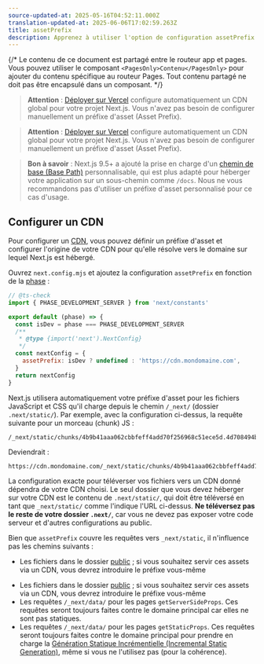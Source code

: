 ```yaml
---
source-updated-at: 2025-05-16T04:52:11.000Z
translation-updated-at: 2025-06-06T17:02:59.263Z
title: assetPrefix
description: Apprenez à utiliser l'option de configuration assetPrefix pour configurer votre CDN.
---
```


{/* Le contenu de ce document est partagé entre le routeur app et pages. Vous pouvez utiliser le composant `<PagesOnly>Contenu</PagesOnly>` pour ajouter du contenu spécifique au routeur Pages. Tout contenu partagé ne doit pas être encapsulé dans un composant. */}

<AppOnly>

> **Attention** : [Déployer sur Vercel](/docs/app/building-your-application/deploying) configure automatiquement un CDN global pour votre projet Next.js.
> Vous n'avez pas besoin de configurer manuellement un préfixe d'asset (Asset Prefix).

</AppOnly>

<PagesOnly>

> **Attention** : [Déployer sur Vercel](/docs/pages/building-your-application/deploying) configure automatiquement un CDN global pour votre projet Next.js.
> Vous n'avez pas besoin de configurer manuellement un préfixe d'asset (Asset Prefix).

</PagesOnly>

> **Bon à savoir** : Next.js 9.5+ a ajouté la prise en charge d'un [chemin de base (Base Path)](/docs/app/api-reference/next-config-js/basePath) personnalisable, qui est plus adapté pour héberger votre application sur un sous-chemin comme `/docs`.
> Nous ne vous recommandons pas d'utiliser un préfixe d'asset personnalisé pour ce cas d'usage.

## Configurer un CDN

Pour configurer un [CDN](https://fr.wikipedia.org/wiki/R%C3%A9seau_de_diffusion_de_contenu), vous pouvez définir un préfixe d'asset et configurer l'origine de votre CDN pour qu'elle résolve vers le domaine sur lequel Next.js est hébergé.

Ouvrez `next.config.mjs` et ajoutez la configuration `assetPrefix` en fonction de la [phase](/docs/app/api-reference/next-config-js#async-configuration) :

```js filename="next.config.mjs"
// @ts-check
import { PHASE_DEVELOPMENT_SERVER } from 'next/constants'

export default (phase) => {
  const isDev = phase === PHASE_DEVELOPMENT_SERVER
  /**
   * @type {import('next').NextConfig}
   */
  const nextConfig = {
    assetPrefix: isDev ? undefined : 'https://cdn.mondomaine.com',
  }
  return nextConfig
}
```

Next.js utilisera automatiquement votre préfixe d'asset pour les fichiers JavaScript et CSS qu'il charge depuis le chemin `/_next/` (dossier `.next/static/`). Par exemple, avec la configuration ci-dessus, la requête suivante pour un morceau (chunk) JS :

```
/_next/static/chunks/4b9b41aaa062cbbfeff4add70f256968c51ece5d.4d708494b3aed70c04f0.js
```

Deviendrait :

```
https://cdn.mondomaine.com/_next/static/chunks/4b9b41aaa062cbbfeff4add70f256968c51ece5d.4d708494b3aed70c04f0.js
```

La configuration exacte pour téléverser vos fichiers vers un CDN donné dépendra de votre CDN choisi. Le seul dossier que vous devez héberger sur votre CDN est le contenu de `.next/static/`, qui doit être téléversé en tant que `_next/static/` comme l'indique l'URL ci-dessus. **Ne téléversez pas le reste de votre dossier `.next/`**, car vous ne devez pas exposer votre code serveur et d'autres configurations au public.

Bien que `assetPrefix` couvre les requêtes vers `_next/static`, il n'influence pas les chemins suivants :

<AppOnly>

- Les fichiers dans le dossier [public](/docs/app/building-your-application/optimizing/static-assets) ; si vous souhaitez servir ces assets via un CDN, vous devrez introduire le préfixe vous-même

</AppOnly>

<PagesOnly>

- Les fichiers dans le dossier [public](/docs/pages/building-your-application/optimizing/static-assets) ; si vous souhaitez servir ces assets via un CDN, vous devrez introduire le préfixe vous-même
- Les requêtes `/_next/data/` pour les pages `getServerSideProps`. Ces requêtes seront toujours faites contre le domaine principal car elles ne sont pas statiques.
- Les requêtes `/_next/data/` pour les pages `getStaticProps`. Ces requêtes seront toujours faites contre le domaine principal pour prendre en charge la [Génération Statique Incrémentielle (Incremental Static Generation)](/docs/pages/building-your-application/data-fetching/incremental-static-regeneration), même si vous ne l'utilisez pas (pour la cohérence).

</PagesOnly>